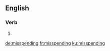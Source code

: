 ==English==

===Verb===
{{head|en|present participle}}

# {{present participle of|misspend|lang=en|nocat=1}}

[[de:misspending]]
[[fr:misspending]]
[[ku:misspending]]